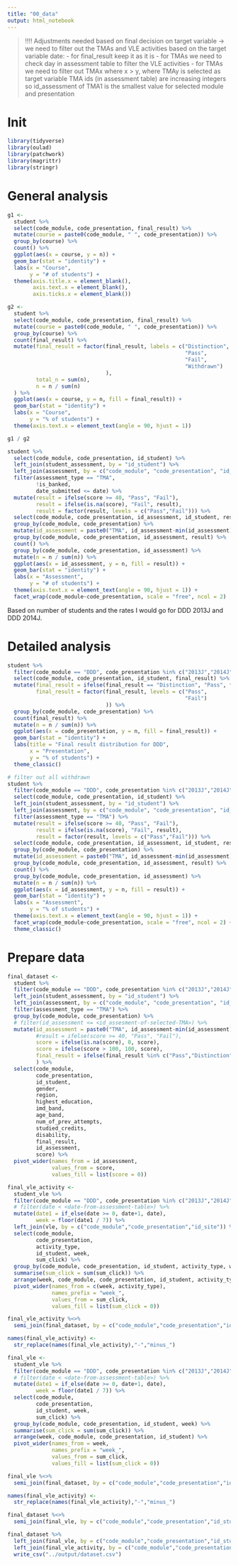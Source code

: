 ```yaml
---
title: "00_data"
output: html_notebook
---
```

>!!!! Adjustments needed based on final decision on target variable ->
we need to filter out the TMAs and VLE activities based on the target variable 
date:
 - for final_result keep it as it is
 - for TMAs we need to check day in assessment table to filter the VLE activities
 - for TMAs we need to filter out TMAx where x > y, where TMAy is selected as target variable
TMA ids (in assessment table) are increasing integers so id_assessment of TMA1 
is the smallest value for selected module and presentation

# Init
```r
library(tidyverse)
library(oulad)
library(patchwork)
library(magrittr)
library(stringr)
```

# General analysis
```r
g1 <-
  student %>% 
  select(code_module, code_presentation, final_result) %>%
  mutate(course = paste0(code_module, " ", code_presentation)) %>% 
  group_by(course) %>%
  count() %>%
  ggplot(aes(x = course, y = n)) +
  geom_bar(stat = "identity") +
  labs(x = "Course",
       y = "# of students") +
  theme(axis.title.x = element_blank(),
        axis.text.x = element_blank(),
        axis.ticks.x = element_blank())

g2 <- 
  student %>% 
  select(code_module, code_presentation, final_result) %>%
  mutate(course = paste0(code_module, " ", code_presentation)) %>% 
  group_by(course) %>% 
  count(final_result) %>%
  mutate(final_result = factor(final_result, labels = c("Distinction",
                                                        "Pass",
                                                        "Fail",
                                                        "Withdrawn")
                               ),
         total_n = sum(n),
         n = n / sum(n)
  ) %>% 
  ggplot(aes(x = course, y = n, fill = final_result)) +
  geom_bar(stat = "identity") +
  labs(x = "Course",
       y = "% of students") +
  theme(axis.text.x = element_text(angle = 90, hjust = 1))

g1 / g2
```

```r
student %>% 
  select(code_module, code_presentation, id_student) %>% 
  left_join(student_assessment, by = "id_student") %>%
  left_join(assessment, by = c("code_module", "code_presentation", "id_assessment"))%>%
  filter(assessment_type == "TMA",
         !is_banked,
         date_submitted <= date) %>% 
  mutate(result = ifelse(score >= 40, "Pass", "Fail"),
         result = ifelse(is.na(score), "Fail", result),
         result = factor(result, levels = c("Pass","Fail"))) %>% 
  select(code_module, code_presentation, id_assessment, id_student, result) %>% 
  group_by(code_module, code_presentation) %>% 
  mutate(id_assessment = paste0("TMA", id_assessment-min(id_assessment)+1)) %>% 
  group_by(code_module, code_presentation, id_assessment, result) %>%
  count() %>%
  group_by(code_module, code_presentation, id_assessment) %>%
  mutate(n = n / sum(n)) %>% 
  ggplot(aes(x = id_assessment, y = n, fill = result)) +
  geom_bar(stat = "identity") +
  labs(x = "Assessment",
       y = "# of students") +
  theme(axis.text.x = element_text(angle = 90, hjust = 1)) +
  facet_wrap(code_module~code_presentation, scale = "free", ncol = 2)

```

Based on number of students and the rates I would go for DDD 2013J and DDD 2014J.

# Detailed analysis
```r
student %>% 
  filter(code_module == "DDD", code_presentation %in% c("2013J","2014J"), final_result != "Withdrawn") %>%
  select(code_module, code_presentation, id_student, final_result) %>%
  mutate(final_result = ifelse(final_result == "Distinction", "Pass", final_result),
         final_result = factor(final_result, levels = c("Pass",
                                                        "Fail")
                               )) %>%
  group_by(code_module, code_presentation) %>% 
  count(final_result) %>% 
  mutate(n = n / sum(n)) %>% 
  ggplot(aes(x = code_presentation, y = n, fill = final_result)) + 
  geom_bar(stat = "identity") +
  labs(title = "Final result distribution for DDD",
       x = "Presentation",
       y = "% of students") +
  theme_classic()
```

```r
# filter out all withdrawn
student %>% 
  filter(code_module == "DDD", code_presentation %in% c("2013J","2014J"), final_result != "Withdrawn") %>%
  select(code_module, code_presentation, id_student) %>% 
  left_join(student_assessment, by = "id_student") %>%
  left_join(assessment, by = c("code_module", "code_presentation", "id_assessment"))%>%
  filter(assessment_type == "TMA") %>% 
  mutate(result = ifelse(score >= 40, "Pass", "Fail"),
         result = ifelse(is.na(score), "Fail", result),
         result = factor(result, levels = c("Pass","Fail"))) %>% 
  select(code_module, code_presentation, id_assessment, id_student, result) %>% 
  group_by(code_module, code_presentation) %>% 
  mutate(id_assessment = paste0("TMA", id_assessment-min(id_assessment)+1)) %>% 
  group_by(code_module, code_presentation, id_assessment, result) %>%
  count() %>%
  group_by(code_module, code_presentation, id_assessment) %>%
  mutate(n = n / sum(n)) %>% 
  ggplot(aes(x = id_assessment, y = n, fill = result)) +
  geom_bar(stat = "identity") +
  labs(x = "Assessment",
       y = "% of students") +
  theme(axis.text.x = element_text(angle = 90, hjust = 1)) +
  facet_wrap(code_module~code_presentation, scale = "free", ncol = 2) +
  theme_classic()

```

# Prepare data
```r
final_dataset <-
  student %>% 
  filter(code_module == "DDD", code_presentation %in% c("2013J","2014J"), final_result != "Withdrawn") %>%
  left_join(student_assessment, by = "id_student") %>%
  left_join(assessment, by = c("code_module", "code_presentation", "id_assessment"))%>%
  filter(assessment_type == "TMA") %>% 
  group_by(code_module, code_presentation) %>% 
  # filter(id_assessment <= <id_assesment-of-selected-TMA>) %>%
  mutate(id_assessment = paste0("TMA", id_assessment-min(id_assessment)+1),
         #result = ifelse(score >= 40, "Pass", "Fail"),
         score = ifelse(is.na(score), 0, score),
         score = ifelse(score > 100, 100, score),
         final_result = ifelse(final_result %in% c("Pass","Distinction"), "Pass", "Fail")
         ) %>% 
  select(code_module, 
         code_presentation,
         id_student,
         gender,
         region,
         highest_education,
         imd_band,
         age_band,
         num_of_prev_attempts,
         studied_credits,
         disability,
         final_result,
         id_assessment,
         score) %>% 
  pivot_wider(names_from = id_assessment,
              values_from = score,
              values_fill = list(score = 0))

final_vle_activity <-
  student_vle %>% 
  filter(code_module == "DDD", code_presentation %in% c("2013J","2014J")) %>% 
  # filter(date < <date-from-assessment-table>) %>% 
  mutate(date1 = if_else(date >= 0, date+1, date),
         week = floor(date1 / 7)) %>% 
  left_join(vle, by = c("code_module","code_presentation","id_site")) %>% 
  select(code_module,
         code_presentation,
         activity_type,
         id_student, week,
         sum_click) %>% 
  group_by(code_module, code_presentation, id_student, activity_type, week) %>%
  summarise(sum_click = sum(sum_click)) %>% 
  arrange(week, code_module, code_presentation, id_student, activity_type) %>% 
  pivot_wider(names_from = c(week, activity_type),
              names_prefix = "week_",
              values_from = sum_click,
              values_fill = list(sum_click = 0))

final_vle_activity %<>%
  semi_join(final_dataset, by = c("code_module","code_presentation","id_student"))

names(final_vle_activity) <- 
  str_replace(names(final_vle_activity),"-","minus_")

final_vle <-
  student_vle %>% 
  filter(code_module == "DDD", code_presentation %in% c("2013J","2014J")) %>% 
  # filter(date < <date-from-assessment-table>) %>% 
  mutate(date1 = if_else(date >= 0, date+1, date),
         week = floor(date1 / 7)) %>% 
  select(code_module,
         code_presentation,
         id_student, week,
         sum_click) %>% 
  group_by(code_module, code_presentation, id_student, week) %>%
  summarise(sum_click = sum(sum_click)) %>% 
  arrange(week, code_module, code_presentation, id_student) %>% 
  pivot_wider(names_from = week,
              names_prefix = "week_",
              values_from = sum_click,
              values_fill = list(sum_click = 0))

final_vle %<>%
  semi_join(final_dataset, by = c("code_module","code_presentation","id_student"))

names(final_vle_activity) <- 
  str_replace(names(final_vle_activity),"-","minus_")

final_dataset %<>%
  semi_join(final_vle, by = c("code_module","code_presentation","id_student"))

final_dataset %>% 
  left_join(final_vle, by = c("code_module","code_presentation","id_student")) %>%
  left_join(final_vle_activity, by = c("code_module","code_presentation","id_student")) %T>%
  write_csv("../output/dataset.csv")

```

